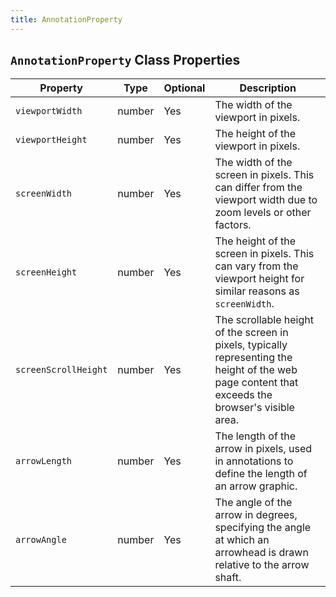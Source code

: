 ```yaml
---
title: AnnotationProperty 
---
```




## `AnnotationProperty` Class Properties

| Property            | Type    | Optional | Description |
|---------------------|---------|----------|-------------|
| `viewportWidth`     | number  | Yes      | The width of the viewport in pixels. |
| `viewportHeight`    | number  | Yes      | The height of the viewport in pixels. |
| `screenWidth`       | number  | Yes      | The width of the screen in pixels. This can differ from the viewport width due to zoom levels or other factors. |
| `screenHeight`      | number  | Yes      | The height of the screen in pixels. This can vary from the viewport height for similar reasons as `screenWidth`. |
| `screenScrollHeight`| number  | Yes      | The scrollable height of the screen in pixels, typically representing the height of the web page content that exceeds the browser's visible area. |
| `arrowLength`       | number  | Yes      | The length of the arrow in pixels, used in annotations to define the length of an arrow graphic. |
| `arrowAngle`        | number  | Yes      | The angle of the arrow in degrees, specifying the angle at which an arrowhead is drawn relative to the arrow shaft. |



